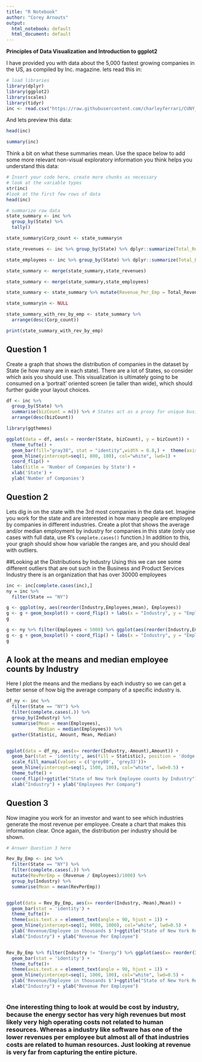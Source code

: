 ---
title: "R Notebook"
author: "Corey Arnouts"
output:
  html_notebook: default
  html_document: default
---

**Principles of Data Visualization and Introduction to ggplot2**

I have provided you with data about the 5,000 fastest growing companies in the US, as compiled by Inc. magazine. lets read this in:

```{r, warning=FALSE, results='hide',message=FALSE}
# load libraries
library(dplyr)
library(ggplot2)
library(scales)
library(tidyr)
inc <- read.csv("https://raw.githubusercontent.com/charleyferrari/CUNY_DATA_608/master/module1/Data/inc5000_data.csv", header= TRUE)
```

And lets preview this data:

```{r}
head(inc)
```

```{r}
summary(inc)

```

Think a bit on what these summaries mean. Use the space below to add some more relevant non-visual exploratory information you think helps you understand this data:

```{r}
# Insert your code here, create more chunks as necessary
# look at the variable types
str(inc)
#look at the first few rows of data
head(inc)
```

```{r}
# summarize raw data
state_summary <- inc %>%
  group_by(State) %>%
  tally()

state_summary$Corp_count <- state_summary$n

state_revenues <- inc %>% group_by(State) %>% dplyr::summarize(Total_Revenue = sum(Revenue,na.rm = TRUE))

state_employees <- inc %>% group_by(State) %>% dplyr::summarize(Total_Employees = sum(Employees,na.rm = TRUE))

state_summary <- merge(state_summary,state_revenues)

state_summary <- merge(state_summary,state_employees)

state_summary <- state_summary %>% mutate(Revenue_Per_Emp = Total_Revenue/Total_Employees)

state_summary$n <- NULL

state_summary_with_rev_by_emp <- state_summary %>%
  arrange(desc(Corp_count))

print(state_summary_with_rev_by_emp)
```

## Question 1

Create a graph that shows the distribution of companies in the dataset by State (ie how many are in each state). There are a lot of States, so consider which axis you should use. This visualization is ultimately going to be consumed on a 'portrait' oriented screen (ie taller than wide), which should further guide your layout choices.


```{r}
df <- inc %>% 
  group_by(State) %>% 
  summarise(bizCount = n()) %>% # States act as a proxy for unique business
  arrange(desc(bizCount))

library(ggthemes)

ggplot(data = df, aes(x = reorder(State, bizCount), y = bizCount)) +
  theme_tufte() + 
  geom_bar(fill="gray38", stat = "identity",width = 0.8,) +  theme(axis.title=element_blank(),text = element_text(size=7)) +
  geom_hline(yintercept=seq(1, 800, 100), col="white", lwd=1) +
  coord_flip() + 
  labs(title = 'Number of Companies by State') +
  xlab('State') +
  ylab('Number of Companies')

```


## Question 2

Lets dig in on the state with the 3rd most companies in the data set. Imagine you work for the state and are interested in how many people are employed by companies in different industries. Create a plot that shows the average and/or median employment by industry for companies in this state (only use cases with full data, use R's `complete.cases()` function.) In addition to this, your graph should show how variable the ranges are, and you should deal with outliers.

##Looking at the Distributions by Industry
Using this we can see some different outliers that are out such in the Business and Product Services Industry there is an organization that has over 30000 employees
```{r}
inc <- inc[complete.cases(inc),]
ny = inc %>%
  filter(State == "NY")

g <- ggplot(ny, aes(reorder(Industry,Employees,mean), Employees))
g <- g + geom_boxplot() + coord_flip() + labs(x = "Industry", y = "Employees") + ggtitle("Employee Size Distribution of Different Industries")
g

g <- ny %>% filter(Employees < 5000) %>% ggplot(aes(reorder(Industry,Employees,mean), Employees))
g <- g + geom_boxplot() + coord_flip() + labs(x = "Industry", y = "Employees")+ggtitle("Employee Distribution of Companies under 5000 Employees")
g

```

## A look at the means and median employee counts by Industry
Here I plot the means and the medians by each industry so we can get a better sense of how big the average company of a specific industry is.
```{r}
df_ny <- inc %>% 
  filter(State == "NY") %>% 
  filter(complete.cases(.)) %>% 
  group_by(Industry) %>% 
  summarise(Mean = mean(Employees),
            Median = median(Employees)) %>% 
  gather(Statistic, Amount, Mean, Median)


ggplot(data = df_ny, aes(x= reorder(Industry,-Amount),Amount)) +
  geom_bar(stat = 'identity', aes(fill = Statistic), position = 'dodge') +
  scale_fill_manual(values = c('grey80', 'grey33'))+
  geom_hline(yintercept=seq(1, 1500, 100), col="white", lwd=0.5) +
  theme_tufte() +
  coord_flip()+ggtitle("State of New York Employee counts by Industry") +
  xlab("Industry") + ylab("Employees Per Company")


```


## Question 3

Now imagine you work for an investor and want to see which industries generate the most revenue per employee. Create a chart that makes this information clear. Once again, the distribution per industry should be shown.

```{r}
# Answer Question 3 here

Rev_By_Emp <- inc %>% 
  filter(State == "NY") %>% 
  filter(complete.cases(.)) %>% 
  mutate(RevPerEmp = (Revenue / Employees)/1000) %>% 
  group_by(Industry) %>% 
  summarise(Mean = mean(RevPerEmp))


ggplot(data = Rev_By_Emp, aes(x= reorder(Industry,-Mean),Mean)) +
  geom_bar(stat = 'identity') +
  theme_tufte()+
  theme(axis.text.x = element_text(angle = 90, hjust = 1)) +
  geom_hline(yintercept=seq(1, 9000, 1000), col="white", lwd=0.5) +
  ylab('Revenue/Employee in thousands $')+ggtitle("State of New York Revenue Per Employee by Industry") +
  xlab("Industry") + ylab("Revenue Per Employee")


Rev_By_Emp %>% filter(Industry != "Energy") %>% ggplot(aes(x= reorder(Industry,-Mean),Mean)) +
  geom_bar(stat = 'identity') +
  theme_tufte()+
  theme(axis.text.x = element_text(angle = 90, hjust = 1)) +
  geom_hline(yintercept=seq(1, 1000, 100), col="white", lwd=0.5) +
  ylab('Revenue/Employee in thousands $')+ggtitle("State of New York Revenue Per Employee by Industry excluding Energy") +
  xlab("Industry") + ylab("Revenue Per Employee")



```





### One interesting thing to look at would be cost by industry, because the energy sector has very high revenues but most likely very high operating costs not related to human resources. Whereas a industry like software has one of the lower revenues per employee but almost all of that industries costs are related to human resources. Just looking at revenue is very far from capturing the entire picture.




